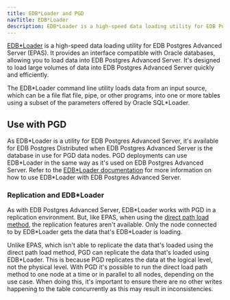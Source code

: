 ```yaml
---
title: EDB*Loader and PGD
navTitle: EDB*Loader
description: EDB*Loader is a high-speed data loading utility for EDB Postgres Advanced Server.
---
```


[EDB\*Loader](/epas/latest/database_administration/02_edb_loader/) is a high-speed data loading utility for EDB Postgres Advanced Server (EPAS). It provides an interface compatible with Oracle databases, allowing you to load data into EDB Postgres Advanced Server. It's designed to load large volumes of data into EDB Postgres Advanced Server quickly and efficiently.

The EDB\*Loader command line utility loads data from an input source, which can be a file flat file, pipe, or other programs, into one or more tables using a subset of the parameters offered by Oracle SQL\*Loader. 

## Use with PGD
 
As EDB\*Loader is a utility for EDB Postgres Advanced Server, it's available for EDB Postgres Distributed when EDB Postgres Advanced Server is the database in use for PGD data nodes. PGD deployments can use EDB\*Loader in the same way as it's used on EDB Postgres Advanced Server. Refer to the [EDB\*Loader documentation](/epas/latest/database_administration/02_edb_loader/) for more information on how to use EDB\*Loader with EDB Postgres Advanced Server.

### Replication and EDB\*Loader

As with EDB Postgres Advanced Server, EDB\*Loader works with PGD in a replication environment. But, like EPAS, when using the [direct path load method](/epas/latest/database_administration/02_edb_loader/invoking_edb_loader/direct_path_load/), the replication features aren't available. Only the node connected to by EDB\*Loader gets the data that's EDB\*Loader is loading. 

Unlike EPAS, which isn't able to replicate the data that's loaded using the direct path load method, PGD can replicate the data that's loaded using EDB\*Loader. This is because PGD replicates the data at the logical level, not the physical level. With PGD it's possible to run the direct load path method to one node at a time or in parallel to all nodes, depending on the use case. When doing this, it's important to ensure there are no other writes happening to the table concurrently as this may result in inconsistencies.


